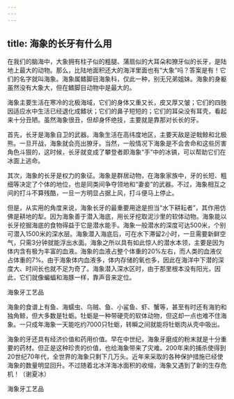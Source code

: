 ```yaml
---
---
---
```

title: 海象的长牙有什么用
---




在我们的脑海中，大象拥有柱子似的粗腿、蒲扇似的大耳朵和獠牙似的长牙，是陆地上最大的动物。那么，比陆地面积还大的海洋里面也有“大象”吗？答案是有！它们的名字就叫海象。海象属鳍脚目海象科，仅此一种，别无兄弟姐妹。海象的身躯虽然没有大象大，但在鳍脚目动物中是最大的。

海象主要生活在寒冷的北极海域，它们的身体又重又长，皮又厚又皱；它们的四肢因适应水中生活已经退化成鳍状；它们的鼻子短短的；它们的耳朵没有耳壳，看起来十分丑陋。虽然海象很丑，但却身怀绝技，主要就是靠那对长长的牙。

首先，长牙是海象自卫的武器。海象生活在高纬度地区，主要天敌是逆戟鲸和北极熊。一旦开战，海象就会亮出獠牙。当然，一般情况下海象是不会舍命和这些厉害角色斗狠的，这时候，长牙就变成了攀登者即海象“手”中的冰镐，可以帮助它们在冰面上逃命。

其次，海象的长牙是权力的象征。海象是群居动物，在海象家族中，牙的长短、粗细等决定了个体的地位，也是同类间争夺领地和“妻妾”的武器。不过，海象相互之间的打斗不算残酷，一旦一方明显占据上风，打斗便马上停止。

但是，从实用的角度来说，海象长牙的最重要用途是担当“水下耕耘者”，其作用仿佛是耕地的犁。因为海象善于潜入海底，用长牙挖取泥沙里的软体动物。海象能以长牙挖掘海底的食物得益于它是潜水能手。海象一般潜水的深度可达500米，个别可潜入1500米的深水层。海象潜入海底后，可在水下滞留2小时，一旦需要新鲜空气，只需3分钟就能浮出水面。海象之所以具有如此惊人的潜水本领，主要是因为体内含有极为丰富的血液。海象的血液占整个体重的20%左右，而人类的血液仅占体重的7%。由于海象体内血液多，体内存储的氧也多，因此在海洋中下潜的深度大、时间长也就不足为奇了。海象潜入深水区时，由于那里根本没有阳光，因此，它们就像蝙蝠和海豚一样，靠声音来定位。

海象牙工艺品



海象的食谱上有鱼、海蠕虫、乌贼、鱼、小鲨鱼、虾、蟹等，甚至有时还有海豹和独角鲸，但大多数是牡蛎。牡蛎是一种带硬壳的软体动物，但这却一点也难不住海象。一只成年海象一天能吃约7000只牡蛎，转瞬之间就能将牡蛎肉从壳中吸出。

海象的牙还具有经济价值和药用价值。早在中世纪，海象牙磨成的粉末就是十分重要的药材。但正是这种珍贵的价值，也给海象带来了灾难。200年来的捕杀使得到20世纪70年代，全世界的海象只剩下几万头。近年来采取的各种保护措施已经使海象的数量明显回升。不过随着北冰洋海冰面积的收缩，海象又遇到了新的生存危机！（谢夏冰）

海象牙工艺品